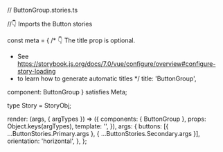 // ButtonGroup.stories.ts



//👇 Imports the Button stories

const meta = {
  /* 👇 The title prop is optional.
   * See https://storybook.js.org/docs/7.0/vue/configure/overview#configure-story-loading
   * to learn how to generate automatic titles
   */
  title: 'ButtonGroup',

  component: ButtonGroup
} satisfies Meta<typeof ButtonGroup>;

type Story = StoryObj<typeof ButtonGroup>;

  render: (args, { argTypes }) => ({
    components: { ButtonGroup },
    props: Object.keys(argTypes),
    template: '<ButtonGroup v-bind="$props" />',
  }),
  args: {
    buttons: [{ ...ButtonStories.Primary.args }, { ...ButtonStories.Secondary.args }],
    orientation: 'horizontal',
  },
};
